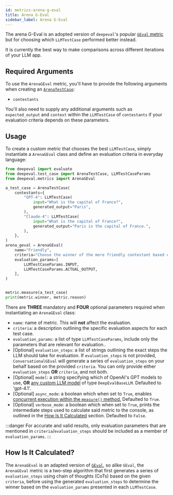 ```yaml
---
id: metrics-arena-g-eval
title: Arena G-Eval
sidebar_label: Arena G-Eval
---
```


<MetricTagsDisplayer custom={true} chatbot={true} />

The arena G-Eval is an adopted version of `deepeval`'s popular [`GEval` metric](/docs/metrics-llm-evals) but for choosing which `LLMTestCase` performed better instead.

It is currently the best way to make comparisons across different iterations of your LLM app.

## Required Arguments

To use the `ArenaGEval` metric, you'll have to provide the following arguments when creating an [`ArenaTestCase`](/docs/evaluation-arena-test-cases):

- `contestants`

You'll also need to supply any additional arguments such as `expected_output` and `context` within the `LLMTestCase` of `contestants` if your evaluation criteria depends on these parameters.

## Usage

To create a custom metric that chooses the best `LLMTestCase`, simply instantiate a `ArenaGEval` class and define an evaluation criteria in everyday language:

```python
from deepeval import evaluate
from deepeval.test_case import ArenaTestCase, LLMTestCaseParams
from deepeval.metrics import ArenaGEval

a_test_case = ArenaTestCase(
    contestants={
        "GPT-4": LLMTestCase(
            input="What is the capital of France?",
            generated_output="Paris",
        ),
        "Claude-4": LLMTestCase(
            input="What is the capital of France?",
            generated_output="Paris is the capital of France.",
        ),
    },
)
arena_geval = ArenaGEval(
    name="Friendly",
    criteria="Choose the winner of the more friendly contestant based on the input and generated output",
    evaluation_params=[
        LLMTestCaseParams.INPUT,
        LLMTestCaseParams.ACTUAL_OUTPUT,
    ],
)


metric.measure(a_test_case)
print(metric.winner, metric.reason)
```

There are **THREE** mandatory and **FOUR** optional parameters required when instantiating an `ArenaGEval` class:

- `name`: name of metric. This will **not** affect the evaluation.
- `criteria`: a description outlining the specific evaluation aspects for each test case.
- `evaluation_params`: a list of type `LLMTestCaseParams`, include only the parameters that are relevant for evaluation..
- [Optional] `evaluation_steps`: a list of strings outlining the exact steps the LLM should take for evaluation. If `evaluation_steps` is not provided, `ConversationalGEval` will generate a series of `evaluation_steps` on your behalf based on the provided `criteria`. You can only provide either `evaluation_steps` **OR** `criteria`, and not both.
- [Optional] `model`: a string specifying which of OpenAI's GPT models to use, **OR** [any custom LLM model](/docs/metrics-introduction#using-a-custom-llm) of type `DeepEvalBaseLLM`. Defaulted to 'gpt-4.1'.
- [Optional] `async_mode`: a boolean which when set to `True`, enables [concurrent execution within the `measure()` method.](/docs/metrics-introduction#measuring-metrics-in-async) Defaulted to `True`.
- [Optional] `verbose_mode`: a boolean which when set to `True`, prints the intermediate steps used to calculate said metric to the console, as outlined in the [How Is It Calculated](#how-is-it-calculated) section. Defaulted to `False`.

:::danger
For accurate and valid results, only evaluation parameters that are mentioned in `criteria`/`evaluation_steps` should be included as a member of `evaluation_params`.
:::

## How Is It Calculated?

The `ArenaGEval` is an adapted version of [`GEval`](/docs/metrics-llm-evals), so alike `GEval`, the `ArenaGEval` metric is a two-step algorithm that first generates a series of `evaluation_steps` using chain of thoughts (CoTs) based on the given `criteria`, before using the generated `evaluation_steps` to determine the winner based on the `evaluation_params` presented in each `LLMTestCase`.
